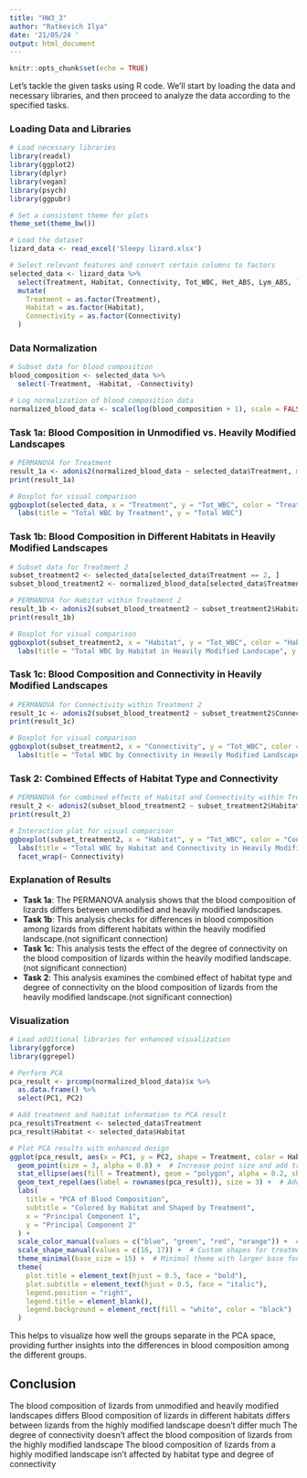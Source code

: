 ---
title: "HW3_3"
author: "Ratkevich Ilya"
date: '21/05/24 '
output: html_document
---

```{r setup, include=FALSE}
knitr::opts_chunk$set(echo = TRUE)
```
Let's tackle the given tasks using R code. We'll start by loading the data and necessary libraries, and then proceed to analyze the data according to the specified tasks.

### Loading Data and Libraries

```{r}
# Load necessary libraries
library(readxl)
library(ggplot2)
library(dplyr)
library(vegan)
library(psych)
library(ggpubr)

# Set a consistent theme for plots
theme_set(theme_bw())

# Load the dataset
lizard_data <- read_excel('Sleepy lizard.xlsx')

# Select relevant features and convert certain columns to factors
selected_data <- lizard_data %>%
  select(Treatment, Habitat, Connectivity, Tot_WBC, Het_ABS, Lym_ABS, `H:L Ratio`, Mon_ABS, OthG_ABS, LBSI) %>%
  mutate(
    Treatment = as.factor(Treatment),
    Habitat = as.factor(Habitat),
    Connectivity = as.factor(Connectivity)
  )
```

### Data Normalization

```{r}
# Subset data for blood composition
blood_composition <- selected_data %>%
  select(-Treatment, -Habitat, -Connectivity)

# Log normalization of blood composition data
normalized_blood_data <- scale(log(blood_composition + 1), scale = FALSE)
```

### Task 1a: Blood Composition in Unmodified vs. Heavily Modified Landscapes

```{r}
# PERMANOVA for Treatment
result_1a <- adonis2(normalized_blood_data ~ selected_data$Treatment, method = "euclidean")
print(result_1a)

# Boxplot for visual comparison
ggboxplot(selected_data, x = "Treatment", y = "Tot_WBC", color = "Treatment", add = "jitter") +
  labs(title = "Total WBC by Treatment", y = "Total WBC")
```

### Task 1b: Blood Composition in Different Habitats in Heavily Modified Landscapes

```{r}
# Subset data for Treatment 2
subset_treatment2 <- selected_data[selected_data$Treatment == 2, ]
subset_blood_treatment2 <- normalized_blood_data[selected_data$Treatment == 2, ]

# PERMANOVA for Habitat within Treatment 2
result_1b <- adonis2(subset_blood_treatment2 ~ subset_treatment2$Habitat, method = "euclidean")
print(result_1b)

# Boxplot for visual comparison
ggboxplot(subset_treatment2, x = "Habitat", y = "Tot_WBC", color = "Habitat", add = "jitter") +
  labs(title = "Total WBC by Habitat in Heavily Modified Landscape", y = "Total WBC")
```

### Task 1c: Blood Composition and Connectivity in Heavily Modified Landscapes

```{r}
# PERMANOVA for Connectivity within Treatment 2
result_1c <- adonis2(subset_blood_treatment2 ~ subset_treatment2$Connectivity, method = "euclidean")
print(result_1c)

# Boxplot for visual comparison
ggboxplot(subset_treatment2, x = "Connectivity", y = "Tot_WBC", color = "Connectivity", add = "jitter") +
  labs(title = "Total WBC by Connectivity in Heavily Modified Landscape", y = "Total WBC")
```

### Task 2: Combined Effects of Habitat Type and Connectivity

```{r}
# PERMANOVA for combined effects of Habitat and Connectivity within Treatment 2
result_2 <- adonis2(subset_blood_treatment2 ~ subset_treatment2$Habitat + subset_treatment2$Connectivity, method = "euclidean")
print(result_2)

# Interaction plot for visual comparison
ggboxplot(subset_treatment2, x = "Habitat", y = "Tot_WBC", color = "Connectivity", add = "jitter") +
  labs(title = "Total WBC by Habitat and Connectivity in Heavily Modified Landscape", y = "Total WBC") +
  facet_wrap(~ Connectivity)
```

### Explanation of Results

- **Task 1a**: The PERMANOVA analysis shows that the blood composition of lizards differs between unmodified and heavily modified landscapes.
- **Task 1b**: This analysis checks for differences in blood composition among lizards from different habitats within the heavily modified landscape.(not significant connection)
- **Task 1c**: This analysis tests the effect of the degree of connectivity on the blood composition of lizards within the heavily modified landscape.(not significant connection)
- **Task 2**: This analysis examines the combined effect of habitat type and degree of connectivity on the blood composition of lizards from the heavily modified landscape.(not significant connection)

### Visualization

```{r}
# Load additional libraries for enhanced visualization
library(ggforce)
library(ggrepel)

# Perform PCA
pca_result <- prcomp(normalized_blood_data)$x %>%
  as.data.frame() %>%
  select(PC1, PC2)

# Add treatment and habitat information to PCA result
pca_result$Treatment <- selected_data$Treatment
pca_result$Habitat <- selected_data$Habitat

# Plot PCA results with enhanced design
ggplot(pca_result, aes(x = PC1, y = PC2, shape = Treatment, color = Habitat)) +
  geom_point(size = 3, alpha = 0.8) +  # Increase point size and add transparency
  stat_ellipse(aes(fill = Treatment), geom = "polygon", alpha = 0.2, show.legend = FALSE) +  # Ellipses for group clustering
  geom_text_repel(aes(label = rownames(pca_result)), size = 3) +  # Add labels to points
  labs(
    title = "PCA of Blood Composition",
    subtitle = "Colored by Habitat and Shaped by Treatment",
    x = "Principal Component 1",
    y = "Principal Component 2"
  ) +
  scale_color_manual(values = c("blue", "green", "red", "orange")) +  # Custom colors for habitats
  scale_shape_manual(values = c(16, 17)) +  # Custom shapes for treatments
  theme_minimal(base_size = 15) +  # Minimal theme with larger base font size
  theme(
    plot.title = element_text(hjust = 0.5, face = "bold"),
    plot.subtitle = element_text(hjust = 0.5, face = "italic"),
    legend.position = "right",
    legend.title = element_blank(),
    legend.background = element_rect(fill = "white", color = "black")
  )

```


This helps to visualize how well the groups separate in the PCA space, providing further insights into the differences in blood composition among the different groups.

## Conclusion

The blood composition of lizards from unmodified and heavily modified landscapes differs
Blood composition of lizards in different habitats differs between lizards from the highly modified landscape doesn't differ much
The degree of connectivity doesn't affect the blood composition of lizards from the highly modified landscape 
The blood composition of lizards from a highly modified landscape isn't affected by habitat type and degree of connectivity 
